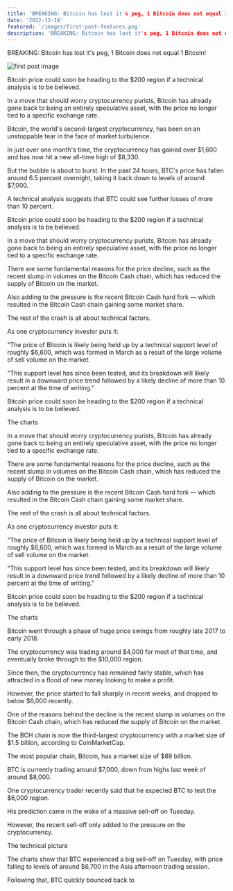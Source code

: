 ```yaml
---
title: 'BREAKING: Bitcoin has lost it's peg, 1 Bitcoin does not equal 1 Bitcoin!'
date: '2022-12-14'
featured: '/images/first-post-features.png'
description: 'BREAKING: Bitcoin has lost it's peg, 1 Bitcoin does not equal 1 Bitcoin!'
---
```


BREAKING: Bitcoin has lost it's peg, 1 Bitcoin does not equal 1 Bitcoin!

![first post image](/images/first-post-content.png)

Bitcoin price could soon be heading to the $200 region if a technical analysis is to be believed.

In a move that should worry cryptocurrency purists, Bitcoin has already gone back to being an entirely speculative asset, with the price no longer tied to a specific exchange rate.

Bitcoin, the world's second-largest cryptocurrency, has been on an unstoppable tear in the face of market turbulence.

In just over one month's time, the cryptocurrency has gained over $1,600 and has now hit a new all-time high of $8,330.

But the bubble is about to burst. In the past 24 hours, BTC's price has fallen around 6.5 percent overnight, taking it back down to levels of around $7,000.

A technical analysis suggests that BTC could see further losses of more than 10 percent.

Bitcoin price could soon be heading to the $200 region if a technical analysis is to be believed.

In a move that should worry cryptocurrency purists, Bitcoin has already gone back to being an entirely speculative asset, with the price no longer tied to a specific exchange rate.

There are some fundamental reasons for the price decline, such as the recent slump in volumes on the Bitcoin Cash chain, which has reduced the supply of Bitcoin on the market.

Also adding to the pressure is the recent Bitcoin Cash hard fork — which resulted in the Bitcoin Cash chain gaining some market share.

The rest of the crash is all about technical factors.

As one cryptocurrency investor puts it:

"The price of Bitcoin is likely being held up by a technical support level of roughly $6,600, which was formed in March as a result of the large volume of sell volume on the market.

"This support level has since been tested, and its breakdown will likely result in a downward price trend followed by a likely decline of more than 10 percent at the time of writing."

Bitcoin price could soon be heading to the $200 region if a technical analysis is to be believed.

The charts

In a move that should worry cryptocurrency purists, Bitcoin has already gone back to being an entirely speculative asset, with the price no longer tied to a specific exchange rate.

There are some fundamental reasons for the price decline, such as the recent slump in volumes on the Bitcoin Cash chain, which has reduced the supply of Bitcoin on the market.

Also adding to the pressure is the recent Bitcoin Cash hard fork — which resulted in the Bitcoin Cash chain gaining some market share.

The rest of the crash is all about technical factors.

As one cryptocurrency investor puts it:

"The price of Bitcoin is likely being held up by a technical support level of roughly $6,600, which was formed in March as a result of the large volume of sell volume on the market.

"This support level has since been tested, and its breakdown will likely result in a downward price trend followed by a likely decline of more than 10 percent at the time of writing."

Bitcoin price could soon be heading to the $200 region if a technical analysis is to be believed.

The charts

Bitcoin went through a phase of huge price swings from roughly late 2017 to early 2018.

The cryptocurrency was trading around $4,000 for most of that time, and eventually broke through to the $10,000 region.

Since then, the cryptocurrency has remained fairly stable, which has attracted in a flood of new money looking to make a profit.

However, the price started to fall sharply in recent weeks, and dropped to below $6,000 recently.

One of the reasons behind the decline is the recent slump in volumes on the Bitcoin Cash chain, which has reduced the supply of Bitcoin on the market.

The BCH chain is now the third-largest cryptocurrency with a market size of $1.5 billion, according to CoinMarketCap.

The most popular chain, Bitcoin, has a market size of $89 billion.

BTC is currently trading around $7,000, down from highs last week of around $8,000.

One cryptocurrency trader recently said that he expected BTC to test the $6,000 region.

His prediction came in the wake of a massive sell-off on Tuesday.

However, the recent sell-off only added to the pressure on the cryptocurrency.

The technical picture

The charts show that BTC experienced a big sell-off on Tuesday, with price falling to levels of around $6,700 in the Asia afternoon trading session.

Following that, BTC quickly bounced back to
